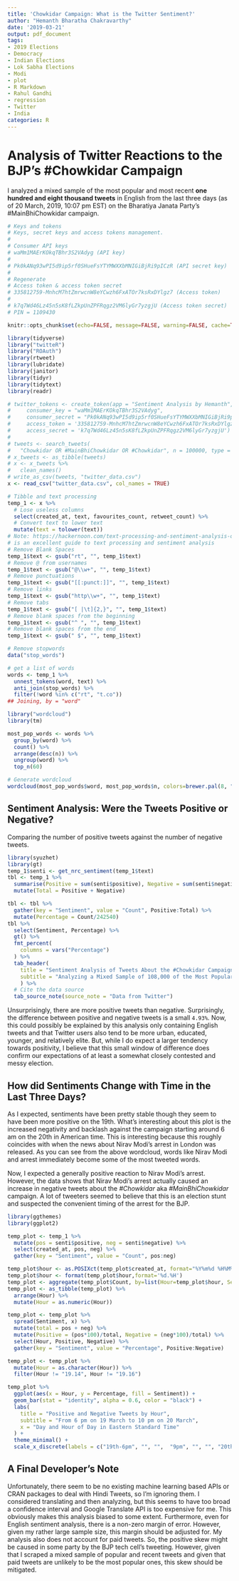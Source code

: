 ```yaml
---
title: 'Chowkidar Campaign: What is the Twitter Sentiment?'
author: "Hemanth Bharatha Chakravarthy"
date: '2019-03-21'
output: pdf_document
tags:
- 2019 Elections
- Democracy
- Indian Elections
- Lok Sabha Elections
- Modi
- plot
- R Markdown
- Rahul Gandhi
- regression
- Twitter
- India
categories: R
---
```

# Analysis of Twitter Reactions to the BJP's #Chowkidar Campaign
I analyzed a mixed sample of the most popular and most recent **one hundred and eight thousand tweets** in English from the last three days (as of 20 March, 2019, 10:07 pm EST) on the Bharatiya Janata Party's #MainBhiChowkidar campaign. 
```r
# Keys and tokens
# Keys, secret keys and access tokens management.
# 
# Consumer API keys
# waMm1MAErKOkqTBhr3S2VAdyg (API key)
# 
# Pk0kANq93wPI5d9ip5rf0SHueFsYTYMWXXbMNIGiBjRi9pICzR (API secret key)
# 
# Regenerate
# Access token & access token secret
# 335812759-MnhcM7htZmrwcnW8eYCwzh6FxATOr7ksRxDYlgz7 (Access token)
# 
# k7q7Wd46Lz45n5sK8fLZkpUnZPFRqgz2VM6lyGr7yzgjU (Access token secret)
# PIN = 1109430

knitr::opts_chunk$set(echo=FALSE, message=FALSE, warning=FALSE, cache=TRUE)

library(tidyverse)
library("twitteR")
library("ROAuth")
library(rtweet)
library(lubridate)
library(janitor)
library(tidyr)
library(tidytext)
library(readr)

# twitter_tokens <- create_token(app = "Sentiment Analysis by Hemanth",
#     consumer_key = "waMm1MAErKOkqTBhr3S2VAdyg", 
#     consumer_secret = "Pk0kANq93wPI5d9ip5rf0SHueFsYTYMWXXbMNIGiBjRi9pICzR",
#     access_token = '335812759-MnhcM7htZmrwcnW8eYCwzh6FxATOr7ksRxDYlgz7',
#     access_secret = 'k7q7Wd46Lz45n5sK8fLZkpUnZPFRqgz2VM6lyGr7yzgjU')
# 
# tweets <- search_tweets(
#   "Chowkidar OR #MainBhiChowkidar OR #Chowkidar", n = 100000, type = "mixed", retryonratelimit = TRUE, lang = "en")
# x_tweets <- as_tibble(tweets)
# x <- x_tweets %>%
#   clean_names()
# write_as_csv(tweets, "twitter_data.csv")
x <- read_csv("twitter_data.csv", col_names = TRUE)
```


```r
# Tibble and text processing
temp_1 <- x %>% 
  # Lose useless columns
  select(created_at, text, favourites_count, retweet_count) %>% 
  # Convert text to lower text
  mutate(text = tolower(text))
# Note: https://hackernoon.com/text-processing-and-sentiment-analysis-of-twitter-data-22ff5e51e14c 
# is an excellent guide to text processing and sentiment analysis
# Remove Blank Spaces
temp_1$text <- gsub("rt", "", temp_1$text)
# Remove @ from usernames
temp_1$text <- gsub("@\\w+", "", temp_1$text)
# Remove punctuations
temp_1$text <- gsub("[[:punct:]]", "", temp_1$text)
# Remove links
temp_1$text <- gsub("http\\w+", "", temp_1$text)
# Remove tabs
temp_1$text <- gsub("[ |\t]{2,}", "", temp_1$text)
# Remove blank spaces from the beginning
temp_1$text <- gsub("^ ", "", temp_1$text)
# Remove blank spaces from the end
temp_1$text <- gsub(" $", "", temp_1$text)

# Remove stopwords
data("stop_words")

# get a list of words
words <- temp_1 %>%
  unnest_tokens(word, text) %>%
  anti_join(stop_words) %>%
  filter(!word %in% c("rt", "t.co"))
## Joining, by = "word"
```

```r
library("wordcloud")
library(tm)

most_pop_words <- words %>%
  group_by(word) %>% 
  count() %>% 
  arrange(desc(n)) %>% 
  ungroup(word) %>% 
  top_n(60)

# Generate wordcloud
wordcloud(most_pop_words$word, most_pop_words$n, colors=brewer.pal(8, "Dark2"), random.color = TRUE, max.words = 60)
```


## Sentiment Analysis: Were the Tweets Positive or Negative?
Comparing the number of positive tweets against the number of negative tweets.

```r
library(syuzhet)
library(gt)
temp_1$senti <- get_nrc_sentiment(temp_1$text)
tbl <- temp_1 %>% 
  summarise(Positive = sum(senti$positive), Negative = sum(senti$negative)) %>% 
  mutate(Total = Positive + Negative)

tbl <- tbl %>% 
  gather(key = "Sentiment", value = "Count", Positive:Total) %>% 
  mutate(Percentage = Count/242540)
tbl %>% 
  select(Sentiment, Percentage) %>% 
  gt() %>%  
  fmt_percent(
    columns = vars("Percentage")
  ) %>% 
  tab_header(
    title = "Sentiment Analysis of Tweets About the #Chowkidar Campaign",
    subtitle = "Analyzing a Mixed Sample of 108,000 of the Most Popular and Most Recent Tweets"
    ) %>%
  # Cite the data source
  tab_source_note(source_note = "Data from Twitter")
```

Unsurprisingly, there are more positive tweets than negative. Surprisingly, the difference between positive and negative tweets is a small `4.93%`. Now, this could possibly be explained by this analysis only containing English tweets and that Twitter users also tend to be more urban, educated, younger, and relatively elite. But, while I do expect a larger tendency towards positivity, I believe that this small window of difference does confirm our expectations of at least a somewhat closely contested and messy election. 

## How did Sentiments Change with Time in the Last Three Days? 
As I expected, sentiments have been pretty stable though they seem to have been more positive on the 19th. What's interesting about this plot is the increased negativity and backlash against the campaign starting around 6 am on the 20th in American time. This is interesting because this roughly coincides with when the news about Nirav Modi's arrest in London was released. As you can see from the above wordcloud, words like Nirav Modi and arrest immediately become some of the most tweeted words. 

Now, I expected a generally positive reaction to Nirav Modi's arrest. However, the data shows that Nirav Modi's arrest actually caused an increase in negative tweets about the _#Chowkidar_ aka _#MainBhiChowkidar_ campaign. A lot of tweeters seemed to believe that this is an election stunt and suspected the convenient timing of the arrest for the BJP. 

```r
library(ggthemes)
library(ggplot2)

temp_plot <- temp_1 %>% 
  mutate(pos = senti$positive, neg = senti$negative) %>% 
  select(created_at, pos, neg) %>% 
  gather(key = "Sentiment", value = "Count", pos:neg)

temp_plot$hour <- as.POSIXct(temp_plot$created_at, format="%Y%m%d %H%M%S")
temp_plot$hour <- format(temp_plot$hour,format='%d.%H')
temp_plot <- aggregate(temp_plot$Count, by=list(Hour=temp_plot$hour, Sentiment=temp_plot$Sentiment), FUN=sum)
temp_plot <- as_tibble(temp_plot) %>% 
  arrange(Hour) %>% 
  mutate(Hour = as.numeric(Hour))

temp_plot <- temp_plot %>% 
  spread(Sentiment, x) %>% 
  mutate(total = pos + neg) %>% 
  mutate(Positive = (pos*100)/total, Negative = (neg*100)/total) %>% 
  select(Hour, Positive, Negative) %>% 
  gather(key = "Sentiment", value = "Percentage", Positive:Negative)

temp_plot <- temp_plot %>% 
  mutate(Hour = as.character(Hour)) %>% 
  filter(Hour != "19.14", Hour != "19.16")

temp_plot %>% 
  ggplot(aes(x = Hour, y = Percentage, fill = Sentiment)) +
  geom_bar(stat = "identity", alpha = 0.6, color = "black") +
  labs(
    title = "Positive and Negative Tweets by Hour",
    subtitle = "From 6 pm on 19 March to 10 pm on 20 March",
    x = "Day and Hour of Day in Eastern Standard Time"
  ) +
  theme_minimal() +
  scale_x_discrete(labels = c("19th-6pm", "", "",  "9pm", "", "", "20th-12am", "", "", "3am", "", "", "6am", "", "", "9am", "",  "", "12pm", "", "", "3pm", "", "", "6pm", "", "",  "9pm", ""))
```

## A Final Developer's Note 
Unfortunately, there seem to be no existing machine learning based APIs or CRAN packages to deal with Hindi Tweets, so I'm ignoring them. I considered translating and then analyzing, but this seems to have too broad a confidence interval and Google Translate API is too expensive for me. This obviously makes this analysis biased to some extent. Furthermore, even for English sentiment analysis, there is a non-zero margin of error. However, given my rather large sample size, this margin should be adjusted for. My analysis also does not account for paid tweets. So, the positive skew might be caused in some party by the BJP tech cell's tweeting. However, given that I scraped a mixed sample of popular and recent tweets and given that paid tweets are unlikely to be the most popular ones, this skew should be mitigated.
